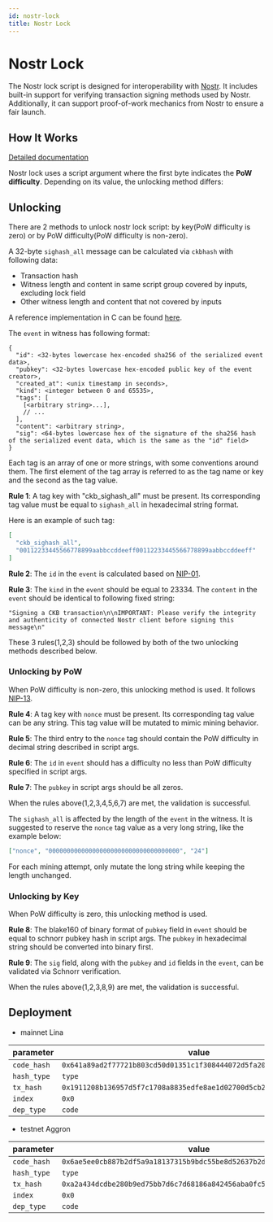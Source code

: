```yaml
---
id: nostr-lock
title: Nostr Lock
---
```


# Nostr Lock

The Nostr lock script is designed for interoperability with
[Nostr](https://nostr.com/). It includes built-in support for verifying
transaction signing methods used by Nostr. Additionally, it can support
proof-of-work mechanics from Nostr to ensure a fair launch.

## How It Works

[Detailed documentation](https://github.com/cryptape/nostr-binding/blob/main/docs/nostr-lock-script.md)

Nostr lock uses a script argument where the first byte indicates the **PoW difficulty**. Depending on its value, the unlocking method differs:

## Unlocking

There are 2 methods to unlock nostr lock script: by key(PoW difficulty is zero)
or by PoW difficulty(PoW difficulty is non-zero).

A 32-byte `sighash_all` message can be calculated via `ckbhash` with following data:

- Transaction hash
- Witness length and content in same script group covered by inputs, excluding lock field
- Other witness length and content that not covered by inputs

A reference implementation in C can be found [here](https://github.com/nervosnetwork/ckb-system-scripts/blob/a7b7c75662ed950c9bd024e15f83ce702a54996e/c/secp256k1_blake160_sighash_all.c#L219).

The `event` in witness has following format:

```text
{
  "id": <32-bytes lowercase hex-encoded sha256 of the serialized event data>,
  "pubkey": <32-bytes lowercase hex-encoded public key of the event creator>,
  "created_at": <unix timestamp in seconds>,
  "kind": <integer between 0 and 65535>,
  "tags": [
    [<arbitrary string>...],
    // ...
  ],
  "content": <arbitrary string>,
  "sig": <64-bytes lowercase hex of the signature of the sha256 hash of the serialized event data, which is the same as the "id" field>
}
```

Each tag is an array of one or more strings, with some conventions around them.
The first element of the tag array is referred to as the tag name or key and the
second as the tag value.

**Rule 1**: A tag key with "ckb_sighash_all" must be present. Its corresponding
tag value must be equal to `sighash_all` in hexadecimal string format.

Here is an example of such tag:

```json
[
  "ckb_sighash_all",
  "00112233445566778899aabbccddeeff00112233445566778899aabbccddeeff"
]
```

**Rule 2**: The `id` in the `event` is calculated based on
[NIP-01](https://github.com/nostr-protocol/nips/blob/master/01.md#events-and-signatures).

**Rule 3**: The `kind` in the `event` should be equal to 23334. The `content` in
the `event` should be identical to following fixed string:

```
"Signing a CKB transaction\n\nIMPORTANT: Please verify the integrity and authenticity of connected Nostr client before signing this message\n"
```

These 3 rules(1,2,3) should be followed by both of the two unlocking methods
described below.

### Unlocking by PoW

When PoW difficulty is non-zero, this unlocking method is used. It follows
[NIP-13](https://github.com/nostr-protocol/nips/blob/master/13.md).

**Rule 4**: A tag key with `nonce` must be present. Its corresponding tag value
can be any string. This tag value will be mutated to mimic mining behavior.

**Rule 5**: The third entry to the `nonce` tag should contain the PoW
difficulty in decimal string described in script args.

**Rule 6**: The `id` in `event` should has a difficulty no less than PoW
difficulty specified in script args.

**Rule 7**: The `pubkey` in script args should be all zeros.

When the rules above(1,2,3,4,5,6,7) are met, the validation is successful.

The `sighash_all` is affected by the length of the `event` in the witness. It is
suggested to reserve the `nonce` tag value as a very long string, like the
example below:

```json
["nonce", "000000000000000000000000000000000000", "24"]
```

For each mining attempt, only mutate the long string while keeping the length unchanged.

### Unlocking by Key

When PoW difficulty is zero, this unlocking method is used.

**Rule 8**: The blake160 of binary format of `pubkey` field in `event` should be
equal to schnorr pubkey hash in script args. The `pubkey` in hexadecimal string
should be converted into binary first.

**Rule 9**: The `sig` field, along with the `pubkey` and `id` fields in the
`event`, can be validated via Schnorr verification.

When the rules above(1,2,3,8,9) are met, the validation is successful.

## Deployment

- mainnet Lina

| parameter   | value                                                                |
| ----------- | -------------------------------------------------------------------- |
| `code_hash` | `0x641a89ad2f77721b803cd50d01351c1f308444072d5fa20088567196c0574c68` |
| `hash_type` | `type`                                                               |
| `tx_hash`   | `0x1911208b136957d5f7c1708a8835edfe8ae1d02700d5cb2c3a6aacf4d5906306` |
| `index`     | `0x0`                                                                |
| `dep_type`  | `code`                                                               |

- testnet Aggron

| parameter   | value                                                                |
| ----------- | -------------------------------------------------------------------- |
| `code_hash` | `0x6ae5ee0cb887b2df5a9a18137315b9bdc55be8d52637b2de0624092d5f0c91d5` |
| `hash_type` | `type`                                                               |
| `tx_hash`   | `0xa2a434dcdbe280b9ed75bb7d6c7d68186a842456aba0fc506657dc5ed7c01d68` |
| `index`     | `0x0`                                                                |
| `dep_type`  | `code`                                                               |
